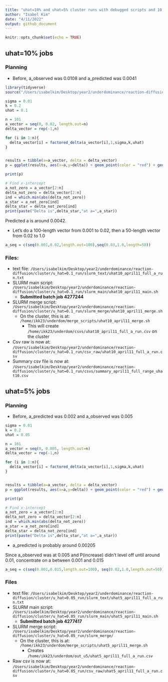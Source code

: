 ```yaml
---
title: "uhat=10% and uhat=5% cluster runs with debugged scripts and 10 gens until drive"
author: "Isabel Kim"
date: "4/11/2022"
output: github_document
---
```


```r
knitr::opts_chunk$set(echo = TRUE)
```

## uhat=10% jobs

### Planning

* Before, a_observed was 0.0108 and a_predicted was 0.0041
```r
library(tidyverse)
source("/Users/isabelkim/Desktop/year2/underdominance/reaction-diffusion/scripts/auc-equations.R")

sigma = 0.01
k = 0.2
uhat = 0.1

n = 101
a_vector = seq(0, 0.02, length.out=n)
delta_vector = rep(-1,n)

for (i in 1:n){
  delta_vector[i] = factored_delta(a_vector[i],1,sigma,k,uhat)
}


results = tibble(a=a_vector, delta = delta_vector)
p = ggplot(results, aes(x=a,y=delta)) + geom_point(color = "red") + geom_line() + geom_hline(yintercept = 0)

print(p)

# Find x-intercept
a_not_zero = a_vector[2:n]
delta_not_zero = delta_vector[2:n]
ind = which.min(abs(delta_not_zero))
a_star = a_not_zero[ind]
delta_star = delta_not_zero[ind]
print(paste("Delta is",delta_star,"at a=",a_star))
```

Predicted a is around 0.0042.

* Let's do a 100-length vector from 0.001 to 0.02, then a 50-length vector from 0.02 to 1.0
```r
a_seq = c(seq(0.001,0.02,length.out=100),seq(0.03,1.0,length=50))
```

### Files:

* text file: `/Users/isabelkim/Desktop/year2/underdominance/reaction-diffusion/cluster/u_hat=0.1_run/slurm_text/uhat10_april11_full_a_run.txt`
* SLURM main script: `/Users/isabelkim/Desktop/year2/underdominance/reaction-diffusion/cluster/u_hat=0.1_run/slurm_main/uhat10_april11_main.sh`
  + **Submitted batch job 4277244**
* SLURM merge script: `/Users/isabelkim/Desktop/year2/underdominance/reaction-diffusion/cluster/u_hat=0.1_run/slurm_merge/uhat10_april11_merge.sh`
  + On the cluster, this is at: `/home/ikk23/underdom/merge_scripts/uhat10_april11_merge.sh`
    * This will create `/home/ikk23/underdom/csvs/uhat10_april11_full_a_run.csv` on the cluster
* Csv raw is now at: `/Users/isabelkim/Desktop/year2/underdominance/reaction-diffusion/cluster/u_hat=0.1_run/csv_raw/uhat10_april11_full_a_run.csv`
* Summary csv file is now at: `/Users/isabelkim/Desktop/year2/underdominance/reaction-diffusion/cluster/u_hat=0.1_run/csvs/summary_april11_full_range_uhat10.csv`

## uhat=5% jobs

### Planning

* Before, a_predicted was 0.002 and a_observed was 0.005
```r
sigma = 0.01
k = 0.2
uhat = 0.05

n = 101
a_vector = seq(0, 0.005, length.out=n)
delta_vector = rep(-1,n)

for (i in 1:n){
  delta_vector[i] = factored_delta(a_vector[i],1,sigma,k,uhat)
}


results = tibble(a=a_vector, delta = delta_vector)
p = ggplot(results, aes(x=a,y=delta)) + geom_point(color = "red") + geom_line() + geom_hline(yintercept = 0)

print(p)

# Find x-intercept
a_not_zero = a_vector[2:n]
delta_not_zero = delta_vector[2:n]
ind = which.min(abs(delta_not_zero))
a_star = a_not_zero[ind]
delta_star = delta_not_zero[ind]
print(paste("Delta is",delta_star,"at a=",a_star))
```
* a_predicted is probably around 0.00205

Since a_observed was at 0.005 and P(increase) didn't level off until around 0.01, concentrate on a between 0.001 and 0.015
```r
a_seq = c(seq(0.001,0.015,length.out=100), seq(0.02,1.0,length.out=50))
```

### Files

* text file: `/Users/isabelkim/Desktop/year2/underdominance/reaction-diffusion/cluster/u_hat=0.05_run/slurm_text/uhat5_april11_full_a_run.txt`
* SLURM main script: `/Users/isabelkim/Desktop/year2/underdominance/reaction-diffusion/cluster/u_hat=0.05_run/slurm_main/uhat5_april11_main.sh`
  + **Submitted batch job 4277417**
* SLURM merge script: `/Users/isabelkim/Desktop/year2/underdominance/reaction-diffusion/cluster/u_hat=0.05_run/slurm_merge/`
  + On the cluster, this is at: `/home/ikk23/underdom/merge_scripts/uhat5_april11_merge.sh`
    * Creates `/home/ikk23/underdom/out_u5/uhat5_april11_full_a_run.csv`
* Raw csv is now at: `/Users/isabelkim/Desktop/year2/underdominance/reaction-diffusion/cluster/u_hat=0.05_run/csv_raw/uhat5_april11_full_a_run.csv`